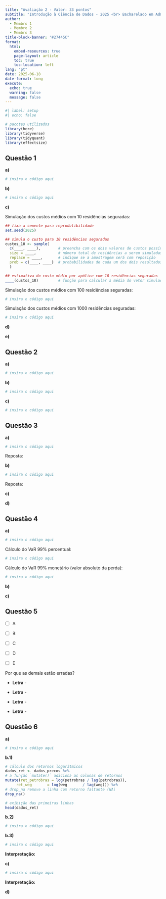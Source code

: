```yaml
---
title: "Avaliação 2 - Valor: 33 pontos"
subtitle: "Introdução à Ciência de Dados - 2025 <br> Bacharelado em Administração"
author:   
  - Membro 1   
  - Membro 2
  - Membro 3
title-block-banner: "#27445C"
format:
  html:
    embed-resources: true
    page-layout: article
    toc: true
    toc-location: left
lang: "pt"
date: 2025-06-18
date-format: long
execute:
  echo: true
  warning: false
  message: false
---
```



```r
#| label: setup
#| echo: false

# pacotes utilizados
library(here)
library(tidyverse)
library(tidyquant)
library(effectsize)
```



## Questão 1

**a)**

```r
# insira o código aqui
```


**b)**

```r
# insira o código aqui
```


**c)** 

Simulação dos custos médios com 10 residências seguradas:

```r
## fixa a semente para reprodutibilidade
set.seed(2025)

## simula o custo para 10 residências seguradas
custos_10 <- sample(
  c(____, ____),        # preencha com os dois valores de custos possíveis: sem sinistro e com sinistro
  size = ____,          # número total de residências a serem simuladas
  replace = ____,       # indique se a amostragem será com reposição
  prob = c(____, ____)  # probabilidades de cada um dos dois resultados (sinistro e não sinistro)
  ) 

## estimativa do custo médio por apólice com 10 residências seguradas
____(custos_10)         # função para calcular a média do vetor simulado
```


Simulação dos custos médios com 100 residências seguradas:

```r
# insira o código aqui
```


Simulação dos custos médios com 1000 residências seguradas:

```r
# insira o código aqui
```


**d)**




**e)**





## Questão 2

**a)** 

```r
# insira o código aqui
```


**b)** 

```r
# insira o código aqui
```


**c)** 

```r
# insira o código aqui
```





## Questão 3


**a)** 

```r
# insira o código aqui
```

Reposta:


**b)** 

```r
# insira o código aqui
```


Reposta:


**c)**



**d)** 





## Questão 4

**a)**

```r
# insira o código aqui
```

Cálculo do VaR 99% percentual:

```r
# insira o código aqui
```

Cálculo do VaR 99% monetário (valor absoluto da perda):

```r
# insira o código aqui
```



**b)**



**c)**





## Questão 5

- [ ] A 

- [ ] B 

- [ ] C 

- [ ] D 

- [ ] E 


Por que as demais estão erradas?

- **Letra** - 
  
- **Letra** - 
  
- **Letra** - 
  
- **Letra** - 





## Questão 6


**a)** 


```r
# insira o código aqui
```


**b.1)** 
   
```r
# cálculo dos retornos logarítmicos
dados_ret <- dados_precos %>% 
# a função `mutate()` adiciona as colunas de retornos
mutate(ret_petrobras = log(petrobras / lag(petrobras)),
     ret_weg       = log(weg       / lag(weg))) %>% 
# drop_na remove a linha com retorno faltante (NA)
drop_na()

# exibição das primeiras linhas
head(dados_ret)
```



**b.2)** 

```r
# insira o código aqui
```


**b.3)** 

```r
# insira o código aqui
```

**Interpretação:**



**c)** 

```r
# insira o código aqui
```


**Interpretação:**


**d)** 
